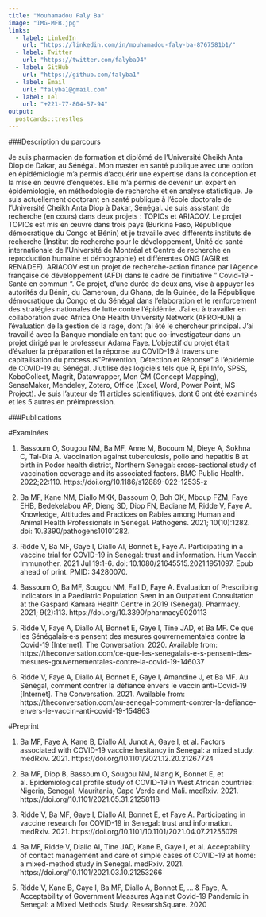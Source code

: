 ---
title: "Mouhamadou Faly Ba"
image: "IMG-MFB.jpg"
links:
  - label: LinkedIn
    url: "https://linkedin.com/in/mouhamadou-faly-ba-8767581b1/"
  - label: Twitter
    url: "https://twitter.com/falyba94"
  - label: GitHub
    url: "https://github.com/falyba1"
  - label: Email
    url: "falyba1@gmail.com"
  - label: Tel
    url: "+221-77-804-57-94"
output:
  postcards::trestles
---

###Description du parcours
 
Je suis pharmacien de formation et diplômé de l'Université Cheikh Anta Diop de Dakar, au Sénégal. Mon master en santé publique avec une option en épidémiologie m'a permis d'acquérir une expertise dans la conception et la mise en œuvre d'enquêtes. Elle m'a permis de devenir un expert en épidémiologie, en méthodologie de recherche et en analyse statistique. Je suis actuellement doctorant en santé publique à l'école doctorale de l'Université Cheikh Anta Diop à Dakar, Sénégal. Je suis assistant de recherche (en cours) dans deux projets : TOPICs et ARIACOV. Le projet TOPICs est mis en œuvre dans trois pays (Burkina Faso, République démocratique du Congo et Bénin) et je travaille avec différents instituts de recherche (Institut de recherche pour le développement, Unité de santé internationale de l'Université de Montréal et Centre de recherche en reproduction humaine et démographie) et différentes ONG (AGIR et RENADEF). ARIACOV est un projet de recherche-action financé par l'Agence française de développement (AFD) dans le cadre de l'initiative " Covid-19 - Santé en commun ". Ce projet, d'une durée de deux ans, vise à appuyer les autorités du Bénin, du Cameroun, du Ghana, de la Guinée, de la République démocratique du Congo et du Sénégal dans l'élaboration et le renforcement des stratégies nationales de lutte contre l'épidémie. J’ai eu à travailler en collaboration avec Africa One Health University Network (AFROHUN) à l'évaluation de la gestion de la rage, dont j’ai été le chercheur principal. J'ai travaillé avec la Banque mondiale en tant que co-investigateur dans un projet dirigé par le professeur Adama Faye. L'objectif du projet était d'évaluer la préparation et la réponse au COVID-19 à travers une capitalisation du processus "Prévention, Détection et Réponse" à l'épidémie de COVID-19 au Sénégal. J'utilise des logiciels tels que R, Epi Info, SPSS, KoboCollect, Magrit, Datawrapper, Mon CM (Concept Mapping), SenseMaker, Mendeley, Zotero, Office (Excel, Word, Power Point, MS Project). Je suis l'auteur de 11 articles scientifiques, dont 6 ont été examinés et les 5 autres en préimpression.


###Publications

#Examinées
 
1.	Bassoum O, Sougou NM, Ba MF, Anne M, Bocoum M, Dieye A, Sokhna C, Tal-Dia A. Vaccination against tuberculosis, polio and hepatitis B at birth in Podor health district, Northern Senegal: cross-sectional study of vaccination coverage and its associated factors. BMC Public Health. 2022;22:110. https://doi.org/10.1186/s12889-022-12535-z

2.	Ba MF, Kane NM, Diallo MKK, Bassoum O, Boh OK, Mboup FZM, Faye EHB, Bedekelabou AP, Dieng SD, Diop FN, Badiane M, Ridde V, Faye A. Knowledge, Attitudes and Practices on Rabies among Human and Animal Health Professionals in Senegal. Pathogens. 2021; 10(10):1282. doi: 10.3390/pathogens10101282.
3.	Ridde V, Ba MF, Gaye I, Diallo AI, Bonnet E, Faye A. Participating in a vaccine trial for COVID-19 in Senegal: trust and information. Hum Vaccin Immunother. 2021 Jul 19:1-6. doi: 10.1080/21645515.2021.1951097. Epub ahead of print. PMID: 34280070.

4.	Bassoum O, Ba MF, Sougou NM, Fall D, Faye A. Evaluation of Prescribing Indicators in a Paediatric Population Seen in an Outpatient Consultation at the Gaspard Kamara Health Centre in 2019 (Senegal). Pharmacy. 2021; 9(2):113. https://doi.org/10.3390/pharmacy9020113

5.	Ridde V, Faye A, Diallo AI, Bonnet E, Gaye I, Tine JAD, et Ba MF. Ce que les Sénégalais·e·s pensent des mesures gouvernementales contre la Covid-19 [Internet]. The Conversation. 2020. Available from: https://theconversation.com/ce-que-les-senegalais-e-s-pensent-des-mesures-gouvernementales-contre-la-covid-19-146037

6.	Ridde V, Faye A, Diallo AI, Bonnet E, Gaye I, Amandine J, et Ba MF.  Au Sénégal, comment contrer la défiance envers le vaccin anti-Covid-19 [Internet]. The Conversation. 2021. Available from:  https://theconversation.com/au-senegal-comment-contrer-la-defiance-envers-le-vaccin-anti-covid-19-154863



#Preprint
 
1.	Ba MF, Faye A, Kane B, Diallo AI, Junot A, Gaye I, et al. Factors associated with COVID-19 vaccine hesitancy in Senegal: a mixed study. medRxiv. 2021. https://doi.org/10.1101/2021.12.20.21267724

2.	Ba MF, Diop B, Bassoum O, Sougou NM, Niang K, Bonnet E, et al. Epidemiological profile study of COVID-19 in West African countries: Nigeria, Senegal, Mauritania, Cape Verde and Mali. medRxiv. 2021. https://doi.org/10.1101/2021.05.31.21258118

3.	Ridde V, Ba MF, Gaye I, Diallo AI, Bonnet E, et Faye A. Participating in vaccine research for COVID-19 in Senegal: trust and information. medRxiv. 2021. https://doi.org/10.1101/10.1101/2021.04.07.21255079

4.	Ba MF, Ridde V, Diallo AI, Tine JAD, Kane B, Gaye I, et al. Acceptability of contact management and care of simple cases of COVID-19 at home: a mixed-method study in Senegal. medRxiv. 2021. https://doi.org/10.1101/2021.03.10.21253266

5.	Ridde V, Kane B, Gaye I, Ba MF, Diallo A, Bonnet E, ... & Faye, A. Acceptability of Government Measures Against Covid-19 Pandemic in Senegal: a Mixed Methods Study. ResearshSquare. 2020

